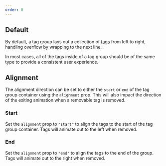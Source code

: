 ```yaml
---
order: 0
---
```



## Default

By default, a tag group lays out a collection of [tags](/components/tag/) from left to right, handling overflow by wrapping to the next line.

In most cases, all of the tags inside of a tag group should be of the same type to provide a consistent user experience.

<Example Component={TagGroupDefault} packageName="@atlaskit/tag-group" />

## Alignment

The alignment direction can be set to either the `start` or `end` of the tag group container using the `alignment` prop. This will also impact the direction of the exiting animation when a removable tag is removed. 

### Start

Set the `alignment` prop to `"start"` to align the tags to the start of the tag group container. Tags will animate out to the left when removed.

<Example Component={TagGroupAlignmentStart} packageName="@atlaskit/tag-group" />

### End

Set the `alignment` prop to `"end"` to align the tags to the end of the group. Tags will animate out to the right when removed.

<Example Component={TagGroupAlignmentEnd} packageName="@atlaskit/tag-group" />
